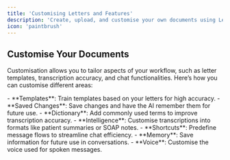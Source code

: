```yaml
---
title: 'Customising Letters and Features'  
description: 'Create, upload, and customise your own documents using Letters, Transcribe, and Chat'  
icon: 'paintbrush'  
---
```


## Customise Your Documents

Customisation allows you to tailor aspects of your workflow, such as letter templates, transcription accuracy, and chat functionalities. Here’s how you can customise different areas:

<AccordionGroup>

<Accordion title="Letters" icon="envelope">
- **Templates**: Train templates based on your letters for high accuracy.
- **Saved Changes**: Save changes and have the AI remember them for future use.
</Accordion>

<Accordion title="Transcribe" icon="microphone">
- **Dictionary**: Add commonly used terms to improve transcription accuracy.
- **Intelligence**: Customise transcriptions into formats like patient summaries or SOAP notes.
</Accordion>

<Accordion title="Chat" icon="message">
- **Shortcuts**: Predefine message flows to streamline chat efficiency.
- **Memory**: Save information for future use in conversations.
- **Voice**: Customise the voice used for spoken messages.
</Accordion>

</AccordionGroup>